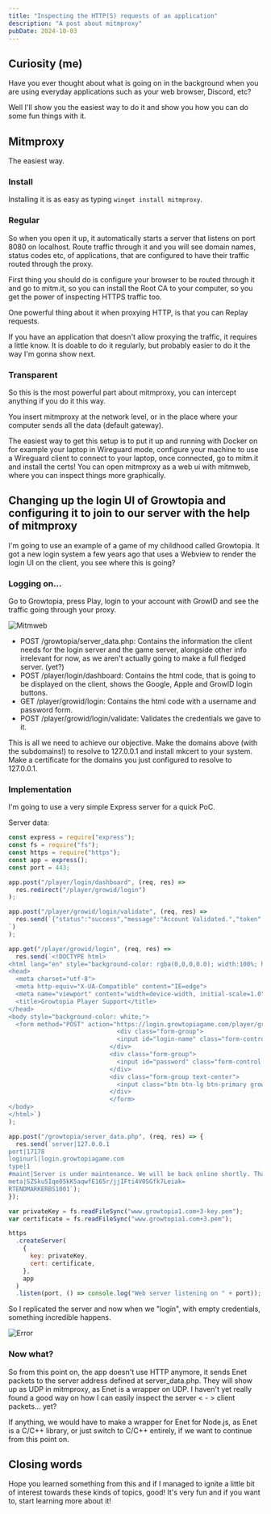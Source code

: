 ```yaml
---
title: "Inspecting the HTTP(S) requests of an application"
description: "A post about mitmproxy"
pubDate: 2024-10-03
---
```


## Curiosity (me)

Have you ever thought about what is going on in the background when you are using everyday applications such as your web browser, Discord, etc?

Well I'll show you the easiest way to do it and show you how you can do some fun things with it.

## Mitmproxy

The easiest way.

### Install

Installing it is as easy as typing `winget install mitmproxy`.

### Regular

So when you open it up, it automatically starts a server that listens on port 8080 on localhost. Route traffic through it and you will see domain names, status codes etc, of applications, that are configured to have their traffic routed through the proxy.

First thing you should do is configure your browser to be routed through it and go to mitm.it, so you can install the Root CA to your computer, so you get the power of inspecting HTTPS traffic too.

One powerful thing about it when proxying HTTP, is that you can Replay requests.

If you have an application that doesn't allow proxying the traffic, it requires a little know. It is doable to do it regularly, but probably easier to do it the way I'm gonna show next.

### Transparent

So this is the most powerful part about mitmproxy, you can intercept anything if you do it this way.

You insert mitmproxy at the network level, or in the place where your computer sends all the data (default gateway).

The easiest way to get this setup is to put it up and running with Docker on for example your laptop in Wireguard mode, configure your machine to use a Wireguard client to connect to your laptop, once connected, go to mitm.it and install the certs! You can open mitmproxy as a web ui with mitmweb, where you can inspect things more graphically.

## Changing up the login UI of Growtopia and configuring it to join to our server with the help of mitmproxy

I'm going to use an example of a game of my childhood called Growtopia. It got a new login system a few years ago that uses a Webview to render the login UI on the client, you see where this is going?

### Logging on...

Go to Growtopia, press Play, login to your account with GrowID and see the traffic going through your proxy.

![Mitmweb](../../assets/blog/growtopia-traffic.png "Mitmweb Growtopia traffic")

- POST /growtopia/server_data.php: Contains the information the client needs for the login server and the game server, alongside other info irrelevant for now, as we aren't actually going to make a full fledged server. (yet?)
- POST /player/login/dashboard: Contains the html code, that is going to be displayed on the client, shows the Google, Apple and GrowID login buttons.
- GET /player/growid/login: Contains the html code with a username and password form.
- POST /player/growid/login/validate: Validates the credentials we gave to it.

This is all we need to achieve our objective. Make the domains above (with the subdomains!) to resolve to 127.0.0.1 and install mkcert to your system. Make a certificate for the domains you just configured to resolve to 127.0.0.1.

### Implementation

I'm going to use a very simple Express server for a quick PoC.

Server data:

```js
const express = require("express");
const fs = require("fs");
const https = require("https");
const app = express();
const port = 443;

app.post("/player/login/dashboard", (req, res) =>
  res.redirect("/player/growid/login")
);

app.post("/player/growid/login/validate", (req, res) =>
  res.send(`{"status":"success","message":"Account Validated.","token":"asdfaf","url":"","accountType":"growtopia"}
`)
);

app.get("/player/growid/login", (req, res) =>
  res.send(`<!DOCTYPE html>
<html lang="en" style="background-color: rgba(0,0,0,0.0); width:100%; height: 100%;">
<head>
  <meta charset="utf-8">
  <meta http-equiv="X-UA-Compatible" content="IE=edge">
  <meta name="viewport" content="width=device-width, initial-scale=1.0">
  <title>Growtopia Player Support</title>
</head>
<body style="background-color: white;">
  <form method="POST" action="https://login.growtopiagame.com/player/growid/login/validate" accept-charset="UTF-8" class="" role="form" required="required" autocomplete="off">
                              <div class="form-group">
                              <input id="login-name" class="form-control grow-text" placeholder="Your Growtopia Name *" name="growId" type="text">
                            </div>
                            <div class="form-group">
                              <input id="password" class="form-control grow-text" placeholder="Your Growtopia Password *" name="password" type="password" value="">
                            </div>
                            <div class="form-group text-center">
                              <input class="btn btn-lg btn-primary grow-button" type="submit" value="Log in">
                            </div>
                            </form>
</body>
</html>`)
);

app.post("/growtopia/server_data.php", (req, res) => {
  res.send(`server|127.0.0.1
port|17178
loginurl|login.growtopiagame.com
type|1
#maint|Server is under maintenance. We will be back online shortly. Thank you for your patience!
meta|SZSku5Iqe05kK5aqwfE165r/jjIFti4V0SGfk7Leiak=
RTENDMARKERBS1001`);
});

var privateKey = fs.readFileSync("www.growtopia1.com+3-key.pem");
var certificate = fs.readFileSync("www.growtopia1.com+3.pem");

https
  .createServer(
    {
      key: privateKey,
      cert: certificate,
    },
    app
  )
  .listen(port, () => console.log("Web server listening on " + port));
```

So I replicated the server and now when we "login", with empty credentials, something incredible happens.

![Error](../../assets/blog/growtopia-server-error.png "An error.")

### Now what?

So from this point on, the app doesn't use HTTP anymore, it sends Enet packets to the server address defined at server_data.php. They will show up as UDP in mitmproxy, as Enet is a wrapper on UDP. I haven't yet really found a good way on how I can easily inspect the server < - > client packets... yet?

If anything, we would have to make a wrapper for Enet for Node.js, as Enet is a C/C++ library, or just switch to C/C++ entirely, if we want to continue from this point on.

## Closing words

Hope you learned something from this and if I managed to ignite a little bit of interest towards these kinds of topics, good! It's very fun and if you want to, start learning more about it!
